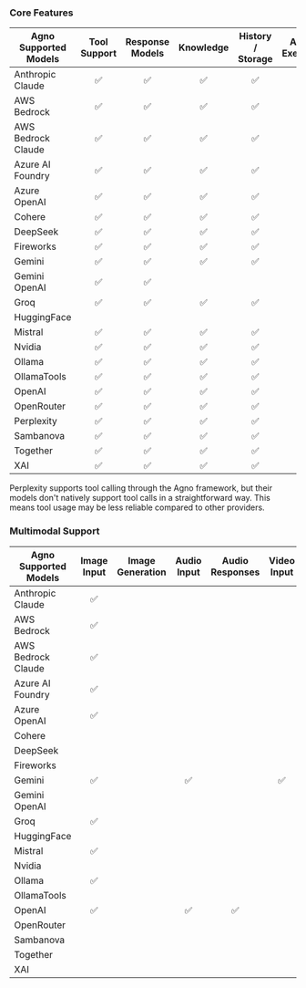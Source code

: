 ### Core Features

| Agno Supported Models | Tool Support | Response Models | Knowledge | History / Storage | Async Execution | Async Tool Support |
| --------------------- | :----------: | :-------------: | :-------: | :---------------: | :-------------: | :---------------: |
| Anthropic Claude      |      ✅      |       ✅        |    ✅     |        ✅         |      ✅         |        ✅         |
| AWS Bedrock           |      ✅      |       ✅        |    ✅     |        ✅         |                 |                 |
| AWS Bedrock Claude    |      ✅      |       ✅        |    ✅     |        ✅         |       ✅         |       ✅        |
| Azure AI Foundry      |      ✅      |       ✅        |    ✅     |        ✅         |       ✅        |        ✅         |
| Azure OpenAI          |      ✅      |       ✅        |    ✅     |        ✅         |       ✅        |        ✅         |
| Cohere                |      ✅      |       ✅        |    ✅     |        ✅         |       ✅        |        ✅          |
| DeepSeek              |      ✅      |       ✅        |    ✅     |       ✅          |       ✅        |        ✅         |
| Fireworks             |      ✅      |       ✅        |    ✅      |       ✅          |       ✅        |        ✅         |
| Gemini                |      ✅      |       ✅        |    ✅     |        ✅         |        ✅       |        ✅         |
| Gemini OpenAI         |      ✅      |       ✅        |           |                   |       ✅        |        ✅           |
| Groq                  |      ✅      |       ✅        |    ✅     |        ✅         |       ✅        |        ✅         |
| HuggingFace           |              |                 |           |                   |       ✅        |                   |
| Mistral               |      ✅      |       ✅         |   ✅      |       ✅           |      ✅         |       ✅           |
| Nvidia                |      ✅      |       ✅         |   ✅      |       ✅           |      ✅         |       ✅           |
| Ollama                |      ✅      |       ✅         |   ✅      |       ✅           |      ✅         |       ✅           |
| OllamaTools           |      ✅      |       ✅        |    ✅     |        ✅         |       ✅        |        ✅       |
| OpenAI                |      ✅      |       ✅        |    ✅     |        ✅         |       ✅        |        ✅         |
| OpenRouter            |      ✅      |       ✅        |    ✅     |        ✅         |       ✅        |        ✅         |
| Perplexity            |      ✅      |       ✅        |    ✅     |        ✅         |       ✅        |        ✅         |
| Sambanova             |      ✅      |       ✅        |    ✅      |       ✅          |       ✅        |        ✅         |
| Together              |      ✅      |       ✅        |    ✅     |       ✅          |       ✅        |        ✅         |
| XAI                   |      ✅      |       ✅        |    ✅     |       ✅          |       ✅        |        ✅         |

<Note> Perplexity supports tool calling through the Agno framework, but their models don't natively support tool calls in a straightforward way. This means tool usage may be less reliable compared to other providers. </Note>


### Multimodal Support

| Agno Supported Models | Image Input | Image Generation | Audio Input | Audio Responses | Video Input |
| --------------------- | :---------: | :--------------: | :---------: | :-------------: | :---------: |
| Anthropic Claude      |     ✅      |                  |             |                 |             |
| AWS Bedrock           |     ✅       |                  |             |                 |             |
| AWS Bedrock Claude    |     ✅       |                  |             |                 |             |
| Azure AI Foundry      |     ✅       |                  |             |                 |             |
| Azure OpenAI          |     ✅       |                  |             |                 |             |
| Cohere                |             |                  |             |                 |             |
| DeepSeek              |             |                  |             |                 |             |
| Fireworks             |             |                  |             |                 |             |
| Gemini                |     ✅      |                  |     ✅      |                 |     ✅      |
| Gemini OpenAI         |           |                  |             |                 |             |
| Groq                  |     ✅      |                  |             |                 |             |
| HuggingFace           |             |                  |             |                 |             |
| Mistral               |     ✅      |                  |             |                 |             |
| Nvidia                |             |                  |             |                 |             |
| Ollama                |     ✅      |                  |             |                 |             |
| OllamaTools           |             |                  |             |                 |             |
| OpenAI                |     ✅      |                  |     ✅      |       ✅        |           |
| OpenRouter            |             |                  |             |                 |             |
| Sambanova             |             |                  |             |                 |             |
| Together              |             |                  |             |                 |             |
| XAI                   |             |                  |             |                 |             |
